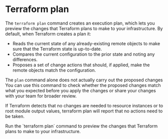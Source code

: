 # Terraform plan

The `terraform plan` command creates an execution plan, which lets you preview the changes that Terraform plans to make to your infrastructure. By default, when Terraform creates a plan it:

- Reads the current state of any already-existing remote objects to make sure that the Terraform state is up-to-date.
- Compares the current configuration to the prior state and noting any differences.
- Proposes a set of change actions that should, if applied, make the remote objects match the configuration.

The `plan` command alone does not actually carry out the proposed changes You can use this command to check whether the proposed changes match what you expected before you apply the changes or share your changes with your team for broader review.

If Terraform detects that no changes are needed to resource instances or to root module output values, terraform plan will report that no actions need to be taken.

<Task>
  <Instructions>
    Run the `terraform plan` command to preview the changes that Terraform plans to make to your infrastructure.
  </Instructions>
  <Conditions>
    <Condition
      id="plan_command"
      target="vscode"
      description="Use the terraform plan command" 
    />
  </Conditions>
</Task>